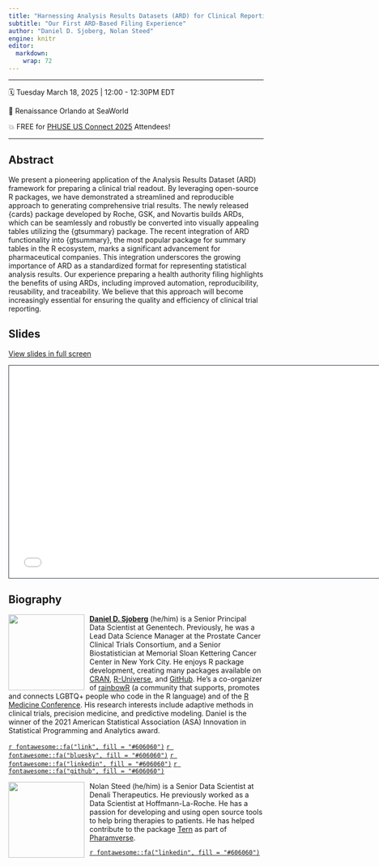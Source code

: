 ```yaml
---
title: "Harnessing Analysis Results Datasets (ARD) for Clinical Reporting in R"
subtitle: "Our First ARD-Based Filing Experience"
author: "Daniel D. Sjoberg, Nolan Steed"
engine: knitr
editor: 
  markdown: 
    wrap: 72
---
```


------------------------------------------------------------------------

🗓️ Tuesday March 18, 2025  \| 12:00 - 12:30PM EDT

🏢 Renaissance Orlando at SeaWorld

💥 FREE for [PHUSE US Connect 2025](https://www.phuse-events.org/attend/frontend/reg/thome.csp?pageID=38599&ef_sel_menu=2971&eventID=61) Attendees!

------------------------------------------------------------------------

## Abstract

We present a pioneering application of the Analysis Results Dataset (ARD) framework for preparing a clinical trial readout.
By leveraging open-source R packages, we have demonstrated a streamlined and reproducible approach to generating comprehensive trial results.
The newly released {cards} package developed by Roche, GSK, and Novartis builds ARDs, which can be seamlessly and robustly be converted into visually appealing tables utilizing the {gtsummary} package.
The recent integration of ARD functionality into {gtsummary}, the most popular package for summary tables in the R ecosystem, marks a significant advancement for pharmaceutical companies.
This integration underscores the growing importance of ARD as a standardized format for representing statistical analysis results.
Our experience preparing a health authority filing highlights the benefits of using ARDs, including improved automation, reproducibility, reusability, and traceability.
We believe that this approach will become increasingly essential for ensuring the quality and efficiency of clinical trial reporting.

## Slides

[View slides in full screen](/slides/index.html)

```{=html}
<iframe class="slide-deck" src="/slides/" height="420" width="747" style="border: 1px solid #2e3846;"></iframe>
```

## Biography

![](images/dan-circle.png){style="float:left;padding: 0 10px 0 0;"
fig-alt="Headshot of Daniel Sjoberg" width="150"}

[**Daniel D. Sjoberg**](https://www.danieldsjoberg.com/) (he/him) is a
Senior Principal Data Scientist at Genentech. Previously, he was a Lead
Data Science Manager at the Prostate Cancer Clinical Trials Consortium,
and a Senior Biostatistician at Memorial Sloan Kettering Cancer Center
in New York City. He enjoys R package development, creating many
packages available on [CRAN](https://cran.r-project.org/web/packages/),
[R-Universe](https://ddsjoberg.r-universe.dev/ui#packages), and
[GitHub](https://github.com/ddsjoberg). He's a co-organizer of 
[rainbowR](https://rainbowr.netlify.app/) (a community that supports, promotes 
and connects LGBTQ+ people who code in the R language) and of the [R Medicine Conference](https://rconsortium.github.io/RMedicine_website/). 
His research interests include
adaptive methods in clinical trials, precision medicine, and predictive
modeling. Daniel is the winner of the 2021 American Statistical
Association (ASA) Innovation in Statistical Programming and Analytics
award.

[`r fontawesome::fa("link", fill = "#606060")`](https://www.danieldsjoberg.com/)
[`r fontawesome::fa("bluesky", fill = "#606060")`](https://bsky.app/profile/ddsjoberg.bsky.social)
[`r fontawesome::fa("linkedin", fill = "#606060")`](https://www.linkedin.com/in/ddsjoberg/)
[`r fontawesome::fa("github", fill = "#606060")`](https://github.com/ddsjoberg/)

![](images/nolan-circle.png){style="float:left; padding: 0 10px 0 0;"fig-alt="Headshot of Nolan Steed" width="150"}

Nolan Steed (he/him) is a Senior Data Scientist at Denali Therapeutics. 
He previously worked as a Data Scientist at Hoffmann-La-Roche. He has a passion 
for developing and using open source tools to help bring therapies to patients. 
He has helped contribute to the package [Tern](https://github.com/insightsengineering/tern) 
as part of [Pharamverse](https://pharmaverse.org).

[`r fontawesome::fa("linkedin", fill = "#606060")`](https://www.linkedin.com/in/nolan-steed9)
